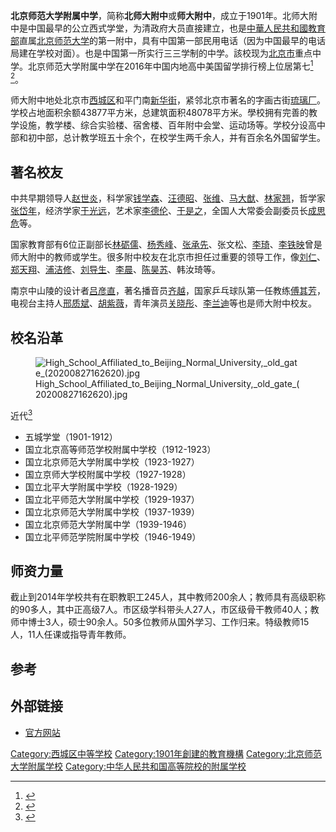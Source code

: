{{not|北京师范大学附属实验中学}}
{{refimprove|time=2015-05-26T00:18:39+00:00}}
{{Infobox School
  | name        = 北京师范大学附属中学
  | other_name  = The High School Affiliated to Beijing Normal University
  | image       = High School Affiliated to Beijing Normal University, main gate (20200827151130).jpg
  | motto       = 诚、爱、勤、勇
  | established = 1901年11月2日(五城学堂)
  | type        = 公立走读和寄宿中学
  | religion    = 
  | affiliation =[[北京师范大学|北京师范大学]]
  | district    = 大栅栏、椿树、天桥学区
  | grades      = 初一至高三
  | principal   = [[王莉萍|王莉萍]]
  | dean        = 
  | college     = 
  | house       = 
  | sc          =
  | cs          =
  | faculty     = 
  | staff       = 245人（2014年）
  | students    = 2453人；留学生107人（2014年）
  | athletics   = 篮球队、足球队、田径队
  | conference  = 
  | colors      = 
  | mascot      = 
  | magazine    = 附中人
  | free_label  = 校歌
  | free_text   = 附中，正正堂堂本校风； 我们莫忘了诚、爱、勤、勇； 你是个海，涵真理无穷； 你是个神，愿人生大同； 附中，太阳照着你笑容； 我们努力读书和做工
  | free_label2 =
  | free_text2  = 
  | free_label3 = 分校区
  | free_text3  = *北京师范大学附属中学顺义校区
*北京师范大学附属中学平谷第一分校
  | free_label4 = 
  | free_text4  = 
  | free_label5 = 
  | free_text5  = 
  | free_label6 = 
  | free_text6  = 
  | address     = {{PRC}}[[北京市|北京市]][[宣武区|宣武区]]南新华街18号(100054)
  | coordinates = {{coord|39.896141|116.379276|scale:1000|display=inline,title}}
  | tel         =    
  | fax         = 
  | mail        = 
  | website     = http://www.bjsdfz.com
}}
'''北京师范大学附属中学'''，简称'''北师大附中'''或'''师大附中'''，成立于1901年。北师大附中是中国最早的公立西式学堂，为清政府大员直接建立，也是[[中華人民共和國教育部|中華人民共和國教育部]]直属[[北京师范大学|北京师范大学]]的第一附中，具有中国第一部民用电话（因为中国最早的电话局建在学校对面）。也是中国第一所实行三三学制的中学。該校现为[[北京市|北京市]]重点中学。北京师范大学附属中学在2016年中国内地高中美国留学排行榜上位居第七<ref>{{Cite web |url=http://gz.people.com.cn/n2/2016/0224/c358162-27802234.html |title=人民网 2016-02-24 |accessdate=2016-04-08 |archive-date=2016-10-14 |archive-url=https://web.archive.org/web/20161014012748/http://gz.people.com.cn/n2/2016/0224/c358162-27802234.html |dead-url=no }}</ref> <ref>{{Cite web |url=http://www.collegenode.com/list.php |title=联校网排名 |accessdate=2016-04-08 |archive-date=2016-10-14 |archive-url=https://web.archive.org/web/20161014013045/http://www.collegenode.com/list.php |dead-url=yes }}</ref>。

师大附中地处北京市[[西城区|西城区]]和平门南[[新华街|新华街]]，紧邻北京市著名的字画古街[[琉璃厂|琉璃厂]]。学校占地面积余额43877平方米，总建筑面积48078平方米。學校拥有完善的教学设施，教学楼、综合实验楼、宿舍楼、百年附中会堂、运动场等。学校分设高中部和初中部，总计教学班五十余个，在校学生两千余人，并有百余名外国留学生。

== 著名校友 ==
中共早期领导人[[赵世炎|赵世炎]]，科学家[[钱学森|钱学森]]、[[汪德昭|汪德昭]]、[[张维|张维]]、[[马大猷|马大猷]]、[[林家翘|林家翘]]，哲学家[[张岱年|张岱年]]，经济学家[[于光远|于光远]]，艺术家[[李德伦|李德伦]]、[[于是之|于是之]]，全国人大常委会副委员长[[成思危|成思危]]等。

国家教育部有6位正副部长[[林砺儒|林砺儒]]、[[杨秀峰|杨秀峰]]、[[张承先|张承先]]、张文松、[[李琦|李琦]]、[[李铁映|李铁映]]曾是师大附中的教师或学生。很多附中校友在北京市担任过重要的领导工作，像[[刘仁|刘仁]]、[[郑天翔|郑天翔]]、[[浦洁修|浦洁修]]、[[刘导生|刘导生]]、[[李晨|李晨]]、[[陈昊苏|陈昊苏]]、韩汝琦等。

南京中山陵的设计者[[吕彦直|吕彦直]]，著名播音员[[齐越|齐越]]，国家乒乓球队第一任教练[[傅其芳|傅其芳]]，电视台主持人[[邢质斌|邢质斌]]、[[胡紫薇|胡紫薇]]，青年演员[[关晓彤|关晓彤]]、[[李兰迪|李兰迪]]等也是师大附中校友。

== 校名沿革 ==
[[File:High_School_Affiliated_to_Beijing_Normal_University,_old_gate_(20200827162620).jpg|thumb]]
;近代<ref>{{Cite web |url=http://www.bjsdfz.com/evolution.aspx |title=存档副本 |accessdate=2017-02-22 |archive-date=2017-02-23 |archive-url=https://web.archive.org/web/20170223014034/http://www.bjsdfz.com/evolution.aspx |dead-url=no }}</ref>
*五城学堂（1901-1912）
*国立北京高等师范学校附属中学校（1912-1923）
*国立北京师范大学附属中学校（1923-1927）
*国立京师大学校附属中学校（1927-1928）
*国立北平大学附属中学校（1928-1929）
*国立北平师范大学附属中学校（1929-1937）
*国立北京师范大学附属中学校（1937-1939）
*国立北京师范大学附属中学（1939-1946）
*国立北平师范学院附属中学校（1946-1949）

== 师资力量 ==
截止到2014年学校共有在职教职工245人，其中教师200余人；教师具有高级职称的90多人，其中正高级7人。市区级学科带头人27人，市区级骨干教师40人；教师中博士3人，硕士90余人。50多位教师从国外学习、工作归来。特级教师15人，11人任课或指导青年教师。

==参考==
{{reflist}}

==外部链接==
*[http://www.bjsdfz.com/default_Zh.aspx 官方网站]{{Wayback|url=http://www.bjsdfz.com/default_Zh.aspx |date=20110607225817 }}

{{国家级示范高中}}
{{北京市示范性普通高级中学}}
{{北京师范大学}}

{{DEFAULTSORT:Bei}}
[[Category:西城区中等学校|Category:西城区中等学校]]
[[Category:1901年創建的教育機構|Category:1901年創建的教育機構]]
[[Category:北京师范大学附属学校|Category:北京师范大学附属学校]]
[[Category:中华人民共和国高等院校的附属学校|Category:中华人民共和国高等院校的附属学校]]